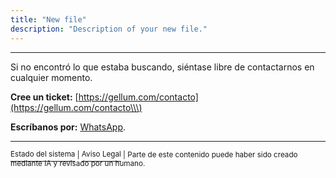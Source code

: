 ```yaml
---
title: "New file"
description: "Description of your new file."
---
```


---

<Card title="¿Aún necesita ayuda?">
  Si no encontró lo que estaba buscando, siéntase libre de contactarnos en cualquier momento.

  **Cree un ticket:** [https://gellum.com/contacto](https://gellum.com/contacto\\\)

  **Escríbanos por:** [WhatsApp](http://wa.me/50685135965).
</Card>

---

[<sup>Estado del sistema</sup>](https://status.gellum.com/)<sup> | </sup>[<sup>Aviso Legal</sup>](https://gellum.com/politicas)<sup> | Parte de este contenido puede haber sido creado mediante IA y revisado por un humano.</sup>